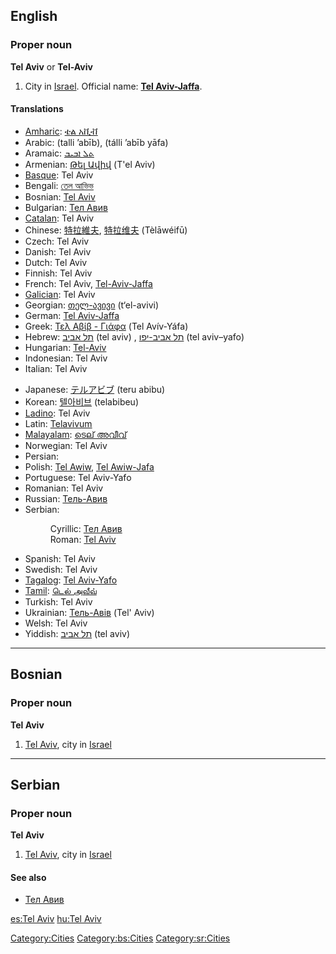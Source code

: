 ==English==

===Proper noun===
{{wikipedia}}
'''Tel Aviv''' or '''Tel-Aviv'''

# City in [[Israel]]. Official name: '''[[Tel Aviv-Jaffa]]'''.

====Translations====
{{trans-top|city in Israel}}
* [[Amharic]]: [[ቴል አቪቭ]]
* Arabic: {{Arab|[[تل أبيب]]}} (talli ’abīb), {{Arab|[[تل أبيب يافا]]}} (tálli ’abīb  yāfa)
* Aramaic: [[ܬܠ ܐܒܝܒ]]
* Armenian: [[Թել Ավիվ]] (T'el Aviv)
* [[Basque]]: Tel Aviv
* Bengali: [[তেল আভিভ]]
* Bosnian: [[Tel Aviv#Bosnian|Tel Aviv]] {{m}}
* Bulgarian: [[Тел Авив]]
* [[Catalan]]: Tel Aviv
* Chinese: [[特拉維夫]], [[特拉维夫]] (Tèlāwéifū)
* Czech: Tel Aviv
* Danish: Tel Aviv
* Dutch: Tel Aviv
* Finnish: Tel Aviv
* French: Tel Aviv, [[Tel-Aviv-Jaffa]]
* [[Galician]]: Tel Aviv
* Georgian: [[თელ-ავივი]] (t‘el-avivi)
* German: [[Tel Aviv-Jaffa]]
* Greek: [[Τελ Αβίβ - Γιάφα]] (Tel Avív-Yáfa)
* Hebrew: [[תל אביב]] (tel aviv) {{f}}, [[תל אביב-יפו]] (tel aviv–yafo)
* Hungarian: [[Tel-Aviv]]
* Indonesian: Tel Aviv
* Italian: Tel Aviv {{f}}
{{trans-mid}}
* Japanese: [[テルアビブ]] (teru abibu)
* Korean: [[텔아비브]] (telabibeu)
* [[Ladino]]: Tel Aviv
* Latin: [[Telavivum]]
* [[Malayalam]]: [[ടെല് അവീവ്]]
* Norwegian: Tel Aviv
* Persian: {{fa-Arab|[[تلآویو]]}}
* Polish: [[Tel Awiw]], [[Tel Awiw-Jafa]]
* Portuguese: Tel Aviv-Yafo
* Romanian: Tel Aviv
* Russian: [[Тель-Авив]] {{unicode|(Tɛl’-Avív)}} {{m}}
* Serbian:
*: Cyrillic: [[Тел Авив#Serbian|Тел Авив]] {{m}}
*: Roman: [[Tel Aviv#Serbian|Tel Aviv]] {{m}}
* Spanish: Tel Aviv
* Swedish: Tel Aviv
* [[Tagalog]]: [[Tel Aviv-Yafo]]
* [[Tamil]]: [[டெல் அவீவ்]]
* Turkish: Tel Aviv
* Ukrainian: [[Тель-Авів]] (Tel' Aviv)
* Welsh: Tel Aviv
* Yiddish: [[תל אביב]] (tel aviv)
{{trans-bottom}}

[[Category:Cities]]

----

==Bosnian==

===Proper noun===
'''Tel Aviv''' {{m}}

# [[Tel Aviv]], city in [[Israel]]

[[Category:bs:Cities]]

----

==Serbian==

===Proper noun===
'''Tel Aviv''' {{m}}

# [[Tel Aviv]], city in [[Israel]]

====See also====
* [[Тел Авив#Serbian|Тел Авив]]

[[Category:sr:Cities]]

[[es:Tel Aviv]]
[[hu:Tel Aviv]]